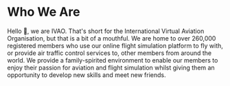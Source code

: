 
<Meta title="WHO WE ARE" />

# Who We Are
Hello 👋, we are IVAO. That's short for the International Virtual Aviation Organisation, but that is a bit of a mouthful. We are home to over 260,000 registered members who use our online flight simulation platform to fly with, or provide air traffic control services to, other members from around the world. We provide a family-spirited environment to enable our members to enjoy their passion for aviation and flight simulation whilst giving them an opportunity to develop new skills and meet new friends.
